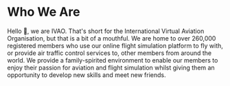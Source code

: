 
<Meta title="WHO WE ARE" />

# Who We Are
Hello 👋, we are IVAO. That's short for the International Virtual Aviation Organisation, but that is a bit of a mouthful. We are home to over 260,000 registered members who use our online flight simulation platform to fly with, or provide air traffic control services to, other members from around the world. We provide a family-spirited environment to enable our members to enjoy their passion for aviation and flight simulation whilst giving them an opportunity to develop new skills and meet new friends.
